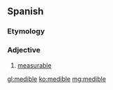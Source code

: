 ==Spanish==

===Etymology===
{{term|medir||to measure}}

===Adjective===
{{es-adj}}

# [[measurable]]

[[gl:medible]]
[[ko:medible]]
[[mg:medible]]